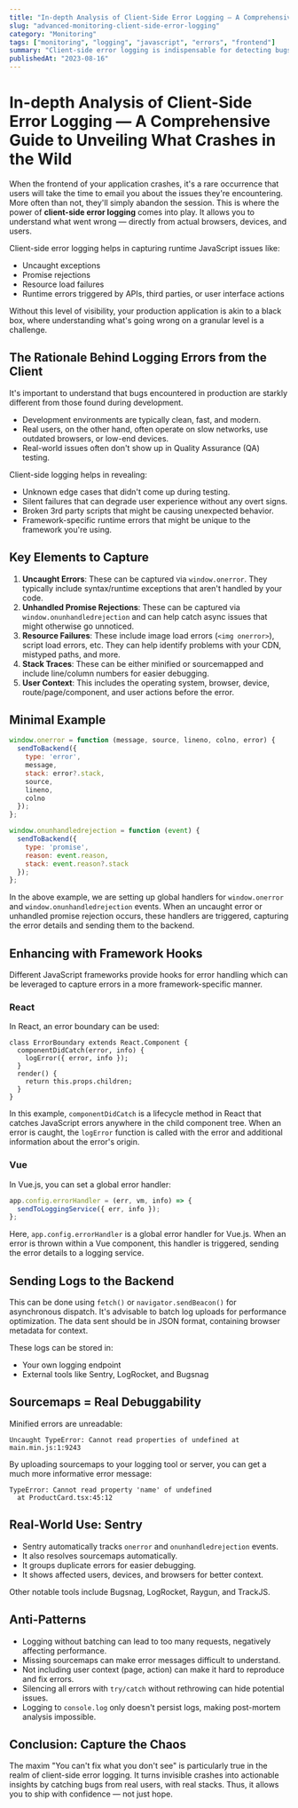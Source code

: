 ```yaml
---
title: "In-depth Analysis of Client-Side Error Logging — A Comprehensive Guide to Unveiling What Crashes in the Wild"
slug: "advanced-monitoring-client-side-error-logging"
category: "Monitoring"
tags: ["monitoring", "logging", "javascript", "errors", "frontend"]
summary: "Client-side error logging is indispensable for detecting bugs in production. Discover how to capture uncaught exceptions, promise rejections, stack traces, and more from real users."
publishedAt: "2023-08-16"
---
```


# In-depth Analysis of Client-Side Error Logging — A Comprehensive Guide to Unveiling What Crashes in the Wild

When the frontend of your application crashes, it's a rare occurrence that users will take the time to email you about the issues they're encountering. More often than not, they'll simply abandon the session. This is where the power of **client-side error logging** comes into play. It allows you to understand what went wrong — directly from actual browsers, devices, and users.

Client-side error logging helps in capturing runtime JavaScript issues like:
- Uncaught exceptions
- Promise rejections
- Resource load failures
- Runtime errors triggered by APIs, third parties, or user interface actions

Without this level of visibility, your production application is akin to a black box, where understanding what's going wrong on a granular level is a challenge.

## The Rationale Behind Logging Errors from the Client

It's important to understand that bugs encountered in production are starkly different from those found during development.

- Development environments are typically clean, fast, and modern.
- Real users, on the other hand, often operate on slow networks, use outdated browsers, or low-end devices.
- Real-world issues often don't show up in Quality Assurance (QA) testing.

Client-side logging helps in revealing:
- Unknown edge cases that didn't come up during testing.
- Silent failures that can degrade user experience without any overt signs.
- Broken 3rd party scripts that might be causing unexpected behavior.
- Framework-specific runtime errors that might be unique to the framework you're using.

## Key Elements to Capture

1. **Uncaught Errors**: These can be captured via `window.onerror`. They typically include syntax/runtime exceptions that aren't handled by your code.
2. **Unhandled Promise Rejections**: These can be captured via `window.onunhandledrejection` and can help catch async issues that might otherwise go unnoticed.
3. **Resource Failures**: These include image load errors (`<img onerror>`), script load errors, etc. They can help identify problems with your CDN, mistyped paths, and more.
4. **Stack Traces**: These can be either minified or sourcemapped and include line/column numbers for easier debugging.
5. **User Context**: This includes the operating system, browser, device, route/page/component, and user actions before the error.

## Minimal Example

```js
window.onerror = function (message, source, lineno, colno, error) {
  sendToBackend({
    type: 'error',
    message,
    stack: error?.stack,
    source,
    lineno,
    colno
  });
};

window.onunhandledrejection = function (event) {
  sendToBackend({
    type: 'promise',
    reason: event.reason,
    stack: event.reason?.stack
  });
};
```

In the above example, we are setting up global handlers for `window.onerror` and `window.onunhandledrejection` events. When an uncaught error or unhandled promise rejection occurs, these handlers are triggered, capturing the error details and sending them to the backend.

## Enhancing with Framework Hooks

Different JavaScript frameworks provide hooks for error handling which can be leveraged to capture errors in a more framework-specific manner.

### React

In React, an error boundary can be used:

```tsx
class ErrorBoundary extends React.Component {
  componentDidCatch(error, info) {
    logError({ error, info });
  }
  render() {
    return this.props.children;
  }
}
```

In this example, `componentDidCatch` is a lifecycle method in React that catches JavaScript errors anywhere in the child component tree. When an error is caught, the `logError` function is called with the error and additional information about the error's origin.

### Vue

In Vue.js, you can set a global error handler:

```js
app.config.errorHandler = (err, vm, info) => {
  sendToLoggingService({ err, info });
};
```

Here, `app.config.errorHandler` is a global error handler for Vue.js. When an error is thrown within a Vue component, this handler is triggered, sending the error details to a logging service.

## Sending Logs to the Backend

This can be done using `fetch()` or `navigator.sendBeacon()` for asynchronous dispatch. It's advisable to batch log uploads for performance optimization. The data sent should be in JSON format, containing browser metadata for context.

These logs can be stored in:
- Your own logging endpoint
- External tools like Sentry, LogRocket, and Bugsnag

## Sourcemaps = Real Debuggability

Minified errors are unreadable:

```text
Uncaught TypeError: Cannot read properties of undefined at main.min.js:1:9243
```

By uploading sourcemaps to your logging tool or server, you can get a much more informative error message:

```text
TypeError: Cannot read property 'name' of undefined
  at ProductCard.tsx:45:12
```

## Real-World Use: Sentry

- Sentry automatically tracks `onerror` and `onunhandledrejection` events.
- It also resolves sourcemaps automatically.
- It groups duplicate errors for easier debugging.
- It shows affected users, devices, and browsers for better context.

Other notable tools include Bugsnag, LogRocket, Raygun, and TrackJS.

## Anti-Patterns

- Logging without batching can lead to too many requests, negatively affecting performance.
- Missing sourcemaps can make error messages difficult to understand.
- Not including user context (page, action) can make it hard to reproduce and fix errors.
- Silencing all errors with `try/catch` without rethrowing can hide potential issues.
- Logging to `console.log` only doesn't persist logs, making post-mortem analysis impossible.

## Conclusion: Capture the Chaos

The maxim "You can't fix what you don't see" is particularly true in the realm of client-side error logging. It turns invisible crashes into actionable insights by catching bugs from real users, with real stacks. Thus, it allows you to ship with confidence — not just hope.